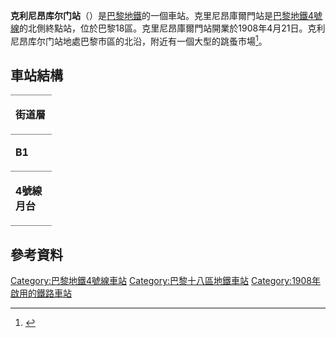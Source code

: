 {{expand|time=2016-02-25T06:16:00+00:00}}
{{Infobox station
| name                = 克利尼昂库尔门站<br>Porte de Clignancourt
| symbol_location     = paris
| symbol              = m
| symbol2             = 
| type                = [[巴黎地鐵|巴黎地鐵]]車站
| image               = [[File:MetrodeParisPorteDeClignancourt_(2).JPG|MetrodeParisPorteDeClignancourt (2)]]
| alt                 = 
| caption             = 
| other_name          = 
| address             = 79, boul. Ornano<br>80 bis, boul. Ornano<br>82, boul. Ornano<br />[[巴黎18區|巴黎18區]]
| borough             = [[法蘭西島|法蘭西島]]
| country             = 法國
| iso_region          = FR_scale:2000
| coordinates_display = title
| coordinates_format  = dms
| latd  = 48| latm  = 53| lats  = 49| latNS  = N
| longd = 2| longm = 20| longs = 42| longEW = E
| coordinates         = 
| owned               = [[RATP|RATP]]
| operator            = [[RATP|RATP]]
| line                = 
| disabled            = 
| zone                = 1
| opened              = {{Start-date|1908-4-21}}
| closed              = <!-- {{End date|YYYY|MM|DD|df=y}} -->
| services            = 
| map_type            = France Paris
}}
'''克利尼昂库尔门站'''（{{lang-fr|Porte de Clignancourt}}）是[[巴黎地鐵|巴黎地鐵]]的一個車站。克里尼昂庫爾門站是[[巴黎地鐵4號線|巴黎地鐵4號線]]的北側終點站，位於巴黎18區。克里尼昂庫爾門站開業於1908年4月21日。克利尼昂库尔门站地處巴黎市區的北沿，附近有一個大型的跳蚤市場<ref>{{cite web|title=Les Puces de Saint-Ouen|url=http://www.parispuces.com/en/Default.asp|publisher=ADPPPSO|accessdate=20 September 2009|deadurl=yes|archiveurl=https://web.archive.org/web/20090831103925/http://parispuces.com/en/Default.asp|archivedate=2009年8月31日}}</ref>。
== 車站結構 ==
{| border=0 cellspacing=0 cellpadding=3
|style="border-bottom:solid 1px gray;border-top:solid 1px gray;" width=50 valign=top|'''街道層'''
|-
|style="border-bottom:solid 1px gray;border-top:solid 1px gray;" width=50 valign=top|'''B1'''
|style="border-top:solid 1px gray;border-bottom:solid 1px gray;" width=100 valign=top|月台連接夾層
|-
|style="border-bottom:solid 1px gray;" width=50 rowspan=10 valign=top|'''4號線月台'''
|style="border-top:solid 1px gray;border-right:solid 2px black;border-left:solid 2px black;border-bottom:solid 2px black;" colspan=2|<center><small>[[側式月台|側式月台]]，右側開門</small></center>
|-
|style="border-bottom:solid 1px gray;" width=100|北行
|style="border-bottom:solid 1px gray;" width=390|{{arrow|L}} [[File:Metro-M.svg|16x16px]][[File:Paris_Metro_4.svg|16x16px]] 只限落客
|-
|南行
|{{arrow|R}} [[File:Metro-M.svg|16x16px]][[File:Paris_Metro_4.svg|16x16px]] 往[[巴涅-露西·奧布拉克站|巴涅-露西·奧布拉克]]<small>（[[辛普朗站|辛普朗]]）</small>
|-
|style="border-top:solid 2px black;border-right:solid 2px black;border-left:solid 2px black;border-bottom:solid 1px gray;" colspan=2|<center><small>[[側式月台|側式月台]]，右側開門</small></center>
|}

==參考資料==
{{reflist}}
{{巴黎地鐵4號線}}
{{DEFAULTSORT:Porte de Clignancourt}}
[[Category:巴黎地鐵4號線車站|Category:巴黎地鐵4號線車站]]
[[Category:巴黎十八區地鐵車站|Category:巴黎十八區地鐵車站]]
[[Category:1908年啟用的鐵路車站|Category:1908年啟用的鐵路車站]]